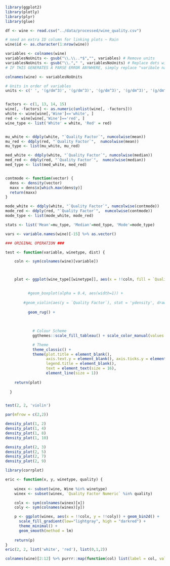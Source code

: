 
```r
library(ggplot2)
library(plotly)
library(plyr)
library(glue)
```


```r
df <- wine <- read.csv("../data/processed/wine_quality.csv")

# need an extra ID column for linking plots ~ Rain
wine$id <- as.character(1:nrow(wine))

variables <- colnames(wine)
variablesNoUnits <- gsub("\\.\\..*$","", variables) # Remove units
variablesNoUnits <- gsub("\\."," ", variablesNoUnits) # Replace dots with spaces
# IF THIS GENERATES A PARSE ERROR ANYWHERE, simply replace "varibale name with space" --> "`varibale name with space`"

colnames(wine) <- variablesNoUnits

# Units in order of variables
units <- c(' ', '(g/dm^3)', '(g/dm^3)', '(g/dm^3)', '(g/dm^3)', '(g/dm^3)', '(mg/dm^3)', '(mg/dm^3)', '(g/cm^3)', ' ', '(g/dm^3)', '(%)', ' ', ' ', ' ')


factors <- c(1, 13, 14, 15)
wine[, -factors] <- as.numeric(unlist(wine[, -factors]))
white <- wine[wine[,'Wine']=='white', ]
red <- wine[wine[,'Wine']=='red', ]
wine_type <- list('White' = white, 'Red' = red)


mu_white <- ddply(white, "`Quality Factor`", numcolwise(mean))
mu_red <- ddply(red, "`Quality Factor`",  numcolwise(mean))
mu_type <- list(mu_white, mu_red)

med_white <- ddply(white, "`Quality Factor`", numcolwise(median))
med_red <- ddply(red, "`Quality Factor`",  numcolwise(median))
med_type <- list(med_white, med_red)


contmode <- function(vector) {
  dens <- density(vector)
  maxx = dens$x[which.max(dens$y)]
  return(maxx)
}

mode_white <- ddply(white, "`Quality Factor`", numcolwise(contmode))
mode_red <- ddply(red, "`Quality Factor`",  numcolwise(contmode))
mode_type <- list(mode_white, mode_red)

stats <- list('Mean'=mu_type, 'Median'=med_type, 'Mode'=mode_type)

vars <- variable.names(wine)[-15] %>% as.vector()
```

```r
### ORIGINAL OPERATION ###

test <- function(variable, winetype, dist) {

    coln <- sym(colnames(wine)[variable])



    plot <- ggplot(wine_type[[winetype]], aes(x = !!coln, fill = `Quality Factor`)) + 
    

          #geom_boxplot(alpha = 0.4, aes(width=1)) +
      
        #geom_violin(aes(y = `Quality Factor`), stat = 'ydensity', draw_quantiles = TRUE) +
      
          geom_rug() +
            
      
            
            # Colour Scheme
            ggthemes::scale_fill_tableau() + scale_color_manual(values = c("#4E79A7", "#F28E2B", "#E15759")) +

            # Theme
            theme_classic() + 
            theme(plot.title = element_blank(),
                  axis.text.y = element_blank(), axis.ticks.y = element_blank(),
                  legend.title = element_blank(),
                  text = element_text(size = 16),
                  element_line(size = 1))
                  
    return(plot)
    
  }


test(2, 2, 'violin')
```


```r
par(mfrow = c(2,2))

density_plot(1, 2)
density_plot(1, 4)
density_plot(1, 8)
density_plot(1, 10)

density_plot(2, 3)
density_plot(2, 5)
density_plot(2, 7)
density_plot(2, 9)


```





```r
library(corrplot)

eric <- function(x, y, winetype, quality) {
  
    winex <- subset(wine, Wine %in% winetype)
    winex <- subset(winex, `Quality Factor Numeric` %in% quality)

    colx <- sym(colnames(winex)[x])
    coly <- sym(colnames(winex)[y])

    p <- ggplot(winex, aes(x = !!colx, y = !!coly)) + geom_bin2d() +
      scale_fill_gradient(low="lightgray", high = "darkred") +
      theme_minimal() +
      geom_smooth(method = lm)
    
    return(p)
}
eric(2, 2, list('white', 'red'), list(0,1,2))
```

```r

colnames(wine)[2:12] %>% purrr::map(function(col) list(label = col, value = which(colnames(wine)[2:12]==col)))

```


























